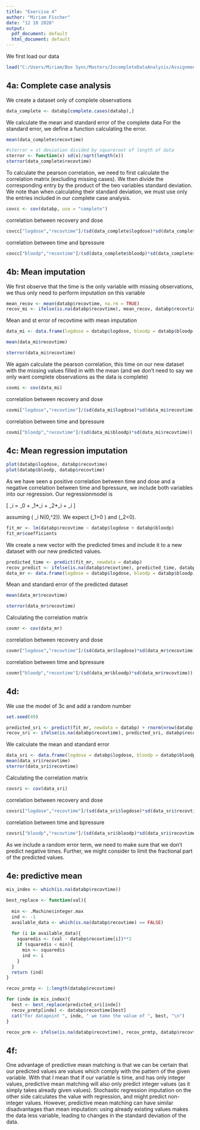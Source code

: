 ---
title: "Exercise 4"
author: "Miriam Fischer"
date: "12 10 2020"
output:
  pdf_document: default
  html_document: default
---

We first load our data
```{r, include = TRUE, message = FALSE, tidy = TRUE, fig.align = 'center'}
load("C:/Users/Miriam/Box Sync/Masters/IncompleteDataAnalysis/Assignment1_MF/databp.Rdata")
```

## 4a: Complete case analysis

We create a dataset only of complete observations
```{r, include = TRUE, message = FALSE, tidy = TRUE, fig.align = 'center'}
data_complete <- databp[complete.cases(databp),]
```

We calculate the mean and standard error of the complete data 
For the standard error, we define a function calculating the error.

```{r, include = TRUE, message = FALSE, tidy = TRUE, fig.align = 'center'}
mean(data_complete$recovtime)

#sterror = st deviation divided by squareroot of length of data
sterror <- function(x) sd(x)/sqrt(length(x))
sterror(data_complete$recovtime)
```

To calculate the pearson correlation, we need to first calculate the correlation matrix (excluding missing cases). We then divide the corresponding entry by the product of the two variables standard deviation. We note than when calculating their standard deviation, we must use only the entries included in our complete case analysis.

```{r, include = TRUE, message = FALSE, tidy = TRUE, fig.align = 'center'}
covcc <- cov(databp, use = "complete") 
```

correlation between recovery and dose
```{r, include = TRUE, message = FALSE, tidy = TRUE, fig.align = 'center'}
covcc["logdose","recovtime"]/(sd(data_complete$logdose)*sd(data_complete$recovtime))
```

correlation between time and bpressure
```{r, include = TRUE, message = FALSE, tidy = TRUE, fig.align = 'center'}
covcc["bloodp","recovtime"]/(sd(data_complete$bloodp)*sd(data_complete$recovtime))
```

## 4b: Mean imputation
We first observe that the time is the only variable with missing observations, we thus only need to perform imputation on this variable

```{r, include = TRUE, message = FALSE, tidy = TRUE, fig.align = 'center'}
mean_recov <- mean(databp$recovtime, na.rm = TRUE)
recov_mi <- ifelse(is.na(databp$recovtime), mean_recov, databp$recovtime)
```

Mean and st error of recovtime with mean imputation
```{r, include = TRUE, message = FALSE, tidy = TRUE, fig.align = 'center'}
data_mi <- data.frame(logdose = databp$logdose, bloodp = databp$bloodp, recovtime = recov_mi)

mean(data_mi$recovtime)

sterror(data_mi$recovtime)
```

We again calculate the pearson correlation, this time on our new dataset with the missing values filled in with the mean (and we don't need to say we only want complete observations as the data is complete)
```{r, include = TRUE, message = FALSE, tidy = TRUE, fig.align = 'center'}
covmi <- cov(data_mi) 
```

correlation between recovery and dose
```{r, include = TRUE, message = FALSE, tidy = TRUE, fig.align = 'center'}
covmi["logdose","recovtime"]/(sd(data_mi$logdose)*sd(data_mi$recovtime))
```

correlation between time and bpressure
```{r, include = TRUE, message = FALSE, tidy = TRUE, fig.align = 'center'}
covmi["bloodp","recovtime"]/(sd(data_mi$bloodp)*sd(data_mi$recovtime))
```
## 4c: Mean regression imputation

```{r, include = TRUE, message = FALSE, tidy = TRUE, fig.align = 'center'}
plot(databp$logdose, databp$recovtime)
plot(databp$bloodp, databp$recovtime)
```

As we have seen a positive correlation between time and dose and a negative correlation between time and bpressure, we include both variables into our regression. Our regressionmodel is

\[
\textrm{Recovtime}_i = \beta_0 + \beta_1*\textrm{Logdose}_i + \beta_2*\textrm{Bloodpressure}_i + \varepsilon_i
\]

assuming \( \varepsilon_i \stackrel{iid}{\sim} N(0,\sigma^2)\). We expect \(\beta_1>0 \) and \(\beta_2<0\).

```{r, include = TRUE, message = FALSE, tidy = TRUE, fig.align = 'center'}
fit_mr <- lm(databp$recovtime ~ databp$logdose + databp$bloodp)
fit_mr$coefficients
```
We create a new vector with the predicted times and include it to a new dataset with our new predicted values.
```{r, include = TRUE, message = FALSE, tidy = TRUE, fig.align = 'center'}
predicted_time <- predict(fit_mr, newdata = databp)
recov_predict <- ifelse(is.na(databp$recovtime), predicted_time, databp$recovtime)
data_mr <- data.frame(logdose = databp$logdose, bloodp = databp$bloodp, recovtime = recov_predict)
```

Mean and standard error of the predicted dataset
```{r, include = TRUE, message = FALSE, tidy = TRUE, fig.align = 'center'}
mean(data_mr$recovtime)

sterror(data_mr$recovtime)
```

Calculating the correlation matrix 
```{r, include = TRUE, message = FALSE, tidy = TRUE, fig.align = 'center'}
covmr <- cov(data_mr) 
```

correlation between recovery and dose
```{r, include = TRUE, message = FALSE, tidy = TRUE, fig.align = 'center'}
covmr["logdose","recovtime"]/(sd(data_mr$logdose)*sd(data_mr$recovtime))
```

correlation between time and bpressure
```{r, include = TRUE, message = FALSE, tidy = TRUE, fig.align = 'center'}
covmr["bloodp","recovtime"]/(sd(data_mr$bloodp)*sd(data_mr$recovtime))
```
## 4d: 

We use the model of 3c and add a random number

```{r, include = TRUE, message = FALSE, tidy = TRUE, fig.align = 'center'}
set.seed(49)

predicted_sri <- predict(fit_mr, newdata = databp) + rnorm(nrow(databp), 0, sigma(fit_mr))
recov_sri <- ifelse(is.na(databp$recovtime), predicted_sri, databp$recovtime)
```


We calculate the mean and standard error

```{r, include = TRUE, message = FALSE, tidy = TRUE, fig.align = 'center'}
data_sri <- data.frame(logdose = databp$logdose, bloodp = databp$bloodp, recovtime = recov_sri)
mean(data_sri$recovtime)
sterror(data_sri$recovtime)
```

Calculating the correlation matrix 
```{r, include = TRUE, message = FALSE, tidy = TRUE, fig.align = 'center'}
covsri <- cov(data_sri) 
```

correlation between recovery and dose
```{r, include = TRUE, message = FALSE, tidy = TRUE, fig.align = 'center'}
covsri["logdose","recovtime"]/(sd(data_sri$logdose)*sd(data_sri$recovtime))
```

correlation between time and bpressure
```{r, include = TRUE, message = FALSE, tidy = TRUE, fig.align = 'center'}
covsri["bloodp","recovtime"]/(sd(data_sri$bloodp)*sd(data_sri$recovtime))
```

As we include a random error term, we need to make sure that we don't predict negative times. Further, we might consider to limit the fractional part of the predicted values.

## 4e: predictive mean
```{r, include = TRUE, message = FALSE, tidy = TRUE, fig.align = 'center'}
mis_index <- which(is.na(databp$recovtime))

best_replace <- function(val){
  
  min <- .Machine$integer.max
  ind <- -1
  available_data <- which(is.na(databp$recovtime) == FALSE)
  
  for (i in available_data){
    squaredis <- (val - databp$recovtime[i])**2
    if (squaredis < min){
      min <- squaredis
      ind <- i
    }
  }
  return (ind)
}

recov_prmtp <- 1:length(databp$recovtime)

for (inde in mis_index){
  best <- best_replace(predicted_sri[inde])
  recov_prmtp[inde] <- databp$recovtime[best]
  cat("For datapoint ", inde, " we take the value of ", best, "\n")
}

recov_prm <- ifelse(is.na(databp$recovtime), recov_prmtp, databp$recovtime)
```

## 4f: 

One advantage of predictive mean matching is that we can be certain that our predicted values are values which comply with the pattern of the given variable. With that I mean that if our variable is time, and has only integer values, predictive mean matching will also only predict integer values (as it simply takes already given values). Stochastic regression imputation on the other side calculates the value with regression, and might predict non-integer values. However, predictive mean matching can have similar disadvantages than mean imputation: using already existing values makes the data less variable, leading to changes in the standard deviation of the data.